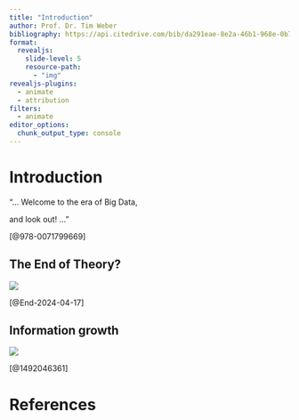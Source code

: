 ```yaml
---
title: "Introduction"
author: Prof. Dr. Tim Weber
bibliography: https://api.citedrive.com/bib/da291eae-8e2a-46b1-968e-0b79af55f87a/references.bib?x=eyJpZCI6ICJkYTI5MWVhZS04ZTJhLTQ2YjEtOTY4ZS0wYjc5YWY1NWY4N2EiLCAidXNlciI6ICI1NjQ5IiwgInNpZ25hdHVyZSI6ICI2ZDMyODMxM2QzZDQ3NmE3MGM4MDc5MzJiNzE1NjkzNjJmYmZjODYyNGMzNmJjNDBkMDk3Njk5N2RmZjQ5MTg5In0=/bibliography.bib
format:
  revealjs:
    slide-level: 5
    resource-path: 
      - "img"
revealjs-plugins:
  - animate
  - attribution
filters: 
  - animate
editor_options: 
  chunk_output_type: console
---
```


# Introduction

::: {.r-fit-text .v-c}

"... Welcome to the era of Big Data, 

::: {.fragment}

and look out! ..." 

:::

:::

::: {.attribution}
[@978-0071799669]
:::


## The End of Theory? 


![](img/model_vs_data.svg)

::: {.attribution}
[@End-2024-04-17]
:::


## Information growth


![](img/intro-world-store-capacity-resized.png)

::: {.attribution}
[@1492046361]
:::

# References